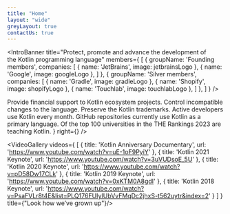```yaml
---
title: "Home"
layout: "wide"
greyLayout: true
contactUs: true
---
```




<IntroBanner
  title="Protect, promote and advance the&nbsp;development of the&nbsp;Kotlin programming language"
  members={
    [
      {
        groupName: 'Founding members',
        companies: [
          { name: 'JetBrains', image: jetbrainsLogo },
          { name: 'Google', image: googleLogo },
        ]
      },
      {
        groupName: 'Silver members',
        companies: [
          { name: 'Gradle', image: gradleLogo },
          { name: 'Shopify', image: shopifyLogo },
		  { name: 'Touchlab', image: touchlabLogo },
        ]
      },
    ]
  }
/>

<ProductHighlight title="Key Goals">
<ProductHighlightItem icon={grantsIcon}>Provide financial support to Kotlin ecosystem projects.</ProductHighlightItem>
  <ProductHighlightItem icon={controlIcon}>Control incompatible changes to&nbsp;the&nbsp;language.</ProductHighlightItem>
  <ProductHighlightItem icon={trademarkIcon}>Preserve the Kotlin trademarks.</ProductHighlightItem>
</ProductHighlight>

<ProductHighlight title="Kotlin Now">
  <ProductHighlightItem value="570k">Active developers use Kotlin every month.</ProductHighlightItem>
  <ProductHighlightItem value="1M">GitHub repositories currently use Kotlin as a primary language.</ProductHighlightItem>
  <ProductHighlightItem value="32">Of the top 100 universities in the THE Rankings 2023 are teaching Kotlin.</ProductHighlightItem>
</ProductHighlight>

<Layout>
	<PairedBlock
		left={<PagePreview title={"Apply for a&nbsp;grant"} actionTitle={"Learn more"} imageSrc={grantPreviewUrl} url={"grants"} />}
		right={<PagePreview title={"Join the Foundation"} actionTitle={"Continue"} imageSrc={joinPreviewUrl} url={"join"} />}
	/>
</Layout>

<Layout>
	<LatestNews />
</Layout>

<VideoGallery videos={
  [
    {
      title: 'Kotlin Anniversary Documentary',
      url: 'https://www.youtube.com/watch?v=uE-1oF9PyiY'
    },
    {
      title: 'Kotlin 2021 Keynote',
      url: 'https://www.youtube.com/watch?v=3uVUDsoE_5U'
    },
    {
      title: 'Kotlin 2020 Keynote',
      url: 'https://www.youtube.com/watch?v=pD58Dw17CLk'
    },
    {
      title: 'Kotlin 2019 Keynote',
      url: 'https://www.youtube.com/watch?v=0xKTM0A8gdI'
    },
    {
      title: 'Kotlin 2018 Keynote',
      url: 'https://www.youtube.com/watch?v=PsaFVLr8t4E&list=PLQ176FUIyIUbVvFMqDc2jhxS-t562uytr&index=2'
    }
  ]
} title={"Look how we’ve grown up"}/>
